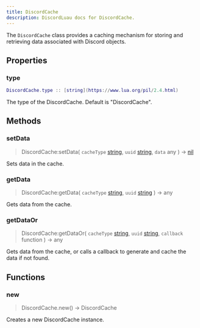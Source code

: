 ```yaml
---
title: DiscordCache
description: DiscordLuau docs for DiscordCache.
---
```

[//]: # (This file was automatically compiled through the Generator luau code under this repository)
[//]: # (if you want to edit the documentation of discord-luau, please write changes)
[//]: # (to the discord-luau repository itself, we extract the comments from discord-luau and translate)
[//]: # (them into markdown files that Nextra can interpret!)

The `DiscordCache` class provides a caching mechanism for storing and retrieving data associated with Discord objects.

[//]: # (----- DOCUMENT PROPERTIES ----- )

## Properties

### type

 ```lua
 DiscordCache.type :: [string](https://www.lua.org/pil/2.4.html)
```


The type of the DiscordCache. Default is "DiscordCache".

[//]: # (----- DOCUMENT METHODS ----- )

## Methods

### setData

> DiscordCache:setData( `cacheType` [string](https://www.lua.org/pil/2.4.html), `uuid` [string](https://www.lua.org/pil/2.4.html), `data` any ) -> [nil](https://www.lua.org/pil/2.1.html)

Sets data in the cache.
### getData

> DiscordCache:getData( `cacheType` [string](https://www.lua.org/pil/2.4.html), `uuid` [string](https://www.lua.org/pil/2.4.html) ) ->  any 

Gets data from the cache.
### getDataOr

> DiscordCache:getDataOr( `cacheType` [string](https://www.lua.org/pil/2.4.html), `uuid` [string](https://www.lua.org/pil/2.4.html), `callback` function ) ->  any 

Gets data from the cache, or calls a callback to generate and cache the data if not found.

[//]: # (----- DOCUMENT FUNCTIONS ----- )

## Functions

### new

> DiscordCache.new() ->  DiscordCache 

Creates a new DiscordCache instance.

